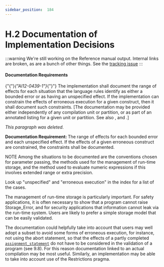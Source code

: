 ---
sidebar_position:  184
---

# H.2 Documentation of Implementation Decisions

:::warning
We're still working on the Reference manual output.  Internal links are broken,
as are a bunch of other things.
See the [tracking issue](https://github.com/ada-lang-io/ada-lang-io/issues/20)
:::



#### Documentation Requirements

<p>{"{"}<em>{"AI12-0439-1"}</em>{"}"} The implementation shall document the range of effects for each situation that the language rules identify as either a bounded error or as having an unspecified effect. If the implementation can constrain the effects of erroneous execution for a given construct, then it shall document such constraints. [The documentation may be provided either independently of any compilation unit or partition, or as part of an annotated listing for a given unit or partition. See also , and .] </p>
<Admonition type="aarm" aarm="note" title="Note: ">
<p><em>This paragraph was deleted.</em></p></Admonition>

<Admonition type="aarm" aarm="note" title="Note: ">
<p><strong>Documentation Requirement: </strong>The range of effects for each bounded error and each unspecified effect. If the effects of a given erroneous construct are constrained, the constraints shall be documented.</p></Admonition>

<Admonition type="aarm" aarm="note" title="Note: ">
<p>NOTE   Among the situations to be documented are the conventions chosen for parameter passing, the methods used for the management of run-time storage, and the method used to evaluate numeric expressions if this involves extended range or extra precision.</p></Admonition>

<Admonition type="aarm" aarm="discussion" title="Discussion: ">
<p><strong></strong>Look up "unspecified" and "erroneous execution" in the index for a list of the cases.</p></Admonition>

<Admonition type="aarm" aarm="note" title="Note: ">
<p>The management of run-time storage is particularly important. For safety applications, it is often necessary to show that a program cannot raise Storage_Error, and for security applications that information cannot leak via the run-time system. Users are likely to prefer a simple storage model that can be easily validated.</p></Admonition>

<Admonition type="aarm" aarm="note" title="Note: ">
<p>The documentation could helpfully take into account that users may well adopt a subset to avoid some forms of erroneous execution, for instance, not using the abort statement, so that the effects of a partly completed <code><a href="../AA-5/AA-5.2#S0173">assignment_statement</a></code> do not have to be considered in the validation of a program (see 9.8). For this reason documentation linked to an actual compilation may be most useful. Similarly, an implementation may be able to take into account use of the Restrictions pragma. </p></Admonition>

